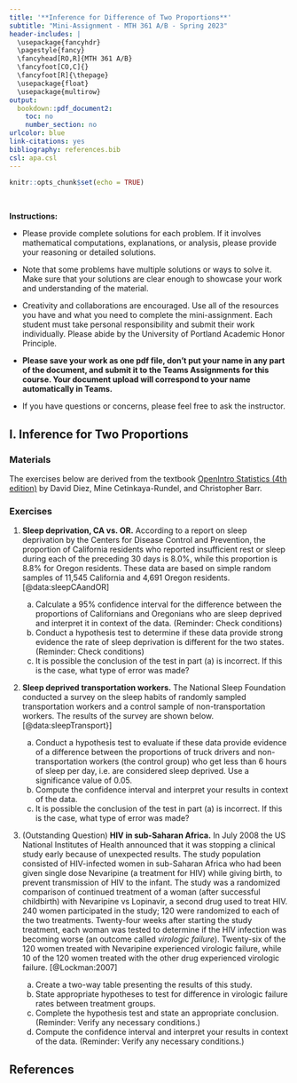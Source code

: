 ---
title: '**Inference for Difference of Two Proportions**'
subtitle: "Mini-Assignment - MTH 361 A/B - Spring 2023"
header-includes: |
  \usepackage{fancyhdr}
  \pagestyle{fancy}
  \fancyhead[RO,R]{MTH 361 A/B}
  \fancyfoot[CO,C]{}
  \fancyfoot[R]{\thepage}
  \usepackage{float}
  \usepackage{multirow}
output:
  bookdown::pdf_document2:
    toc: no
    number_section: no
urlcolor: blue
link-citations: yes
bibliography: references.bib
csl: apa.csl
---

```{r setup, include=FALSE}
knitr::opts_chunk$set(echo = TRUE)
```

\

**Instructions:**
 
 * Please provide complete solutions for each problem. If it involves mathematical computations, explanations, or analysis, please provide your reasoning or detailed solutions.
 
 * Note that some problems have multiple solutions or ways to solve it. Make sure that your solutions are clear enough to showcase your work and understanding of the material.
 
 * Creativity and collaborations are encouraged. Use all of the resources you have and what you need to complete the mini-assignment. Each student must take personal responsibility and submit their work individually. Please abide by the University of Portland Academic Honor Principle.
 
 * **Please save your work as one pdf file, don't put your name in any part of the document, and submit it to the Teams Assignments for this course. Your document upload will correspond to your name automatically in Teams.**
 
 * If you have questions or concerns, please feel free to ask the instructor.

\newpage

## I. Inference for Two Proportions

### Materials

The exercises below are derived from the textbook [OpenIntro Statistics (4th edition)](https://www.openintro.org/book/os/){target="_blank"} by David Diez, Mine Cetinkaya-Rundel, and Christopher Barr.

### Exercises

1. **Sleep deprivation, CA vs. OR.** According to  a report on sleep deprivation by the Centers for Disease Control and Prevention, the proportion of California residents who reported insufficient rest or sleep during each of the preceding 30 days is 8.0\%, while this proportion is 8.8\% for Oregon residents. These data are based on simple random samples of 11,545 California and 4,691 Oregon residents. [@data:sleepCAandOR]

    a. Calculate a 95\% confidence interval for the difference between the proportions of Californians and Oregonians who are sleep deprived and interpret it in context of the data. (Reminder: Check conditions)
    b. Conduct a hypothesis test to determine if these data provide strong evidence the rate of sleep deprivation is different for the two states. (Reminder: Check conditions)
    c. It is possible the conclusion of the test in part (a) is incorrect. If this is the case, what type of error was made?
    
2. **Sleep deprived transportation workers.** The National Sleep Foundation conducted a survey on the sleep habits of randomly sampled transportation workers and a control sample of non-transportation workers. The results of the survey are shown below. [@data:sleepTransport}]

    ```{=latex}
    \begin{center}
    \begin{tabular}{l c c c c c }
    						                & 			            & \multicolumn{4}{c}{\textit{Transportation Professionals}} \\ \cline{3-6}
    			                      & 			  & 	    	& Truck	  & Train		  & Bus/Taxi/Limo		\\
    			                      & \textit{Control}  & Pilots	& Drivers	  & Operators	  & Drivers	\\\cline{1-6}
    Less than 6 hours of sleep	& 35		            & 19		  & 35	      & 29	        & 21	\\
    6 to 8 hours of sleep		    & 193		            & 132	    & 117	      & 119	        & 131	\\
    More than 8 hours			      & 64		            & 51		  & 51	      & 32	        & 58	\\ \cline{1-6}
    Total						            & 292		            & 202	    & 203	      & 180	        & 210		
    \end{tabular}
    \end{center}
    ```

    a. Conduct a hypothesis test to evaluate if these data provide evidence of a difference between the proportions of truck drivers and non-transportation workers (the control group) who get less than 6 hours of sleep per day, i.e. are considered sleep deprived. Use a significance value of $0.05$.
    b. Compute the confidence interval and interpret your results in context of the data.
    c. It is possible the conclusion of the test in part (a) is incorrect. If this is the case, what type of error was made?
    
\newpage
    
3. (Outstanding Question) **HIV in sub-Saharan Africa.** In July 2008 the US National Institutes of Health announced that it was stopping a clinical study early because of unexpected results. The study population consisted of HIV-infected women in sub-Saharan Africa who had been given single dose Nevaripine (a treatment for HIV) while giving birth, to prevent transmission of HIV to the infant. The study was a randomized comparison of continued treatment of a woman (after successful childbirth) with Nevaripine vs Lopinavir, a second drug used to treat HIV. 240 women participated in the study; 120 were randomized to each of the two treatments. Twenty-four weeks after starting the study treatment, each woman was tested to determine if the HIV infection was becoming worse (an outcome called *virologic failure*). Twenty-six of the 120 women treated with Nevaripine experienced virologic failure, while 10 of the 120 women treated with the other drug experienced virologic failure. [@Lockman:2007]

    a. Create a two-way table presenting the results of this study.
    b. State appropriate hypotheses to test for difference in virologic failure rates between treatment groups.
    c. Complete the hypothesis test and state an appropriate conclusion. (Reminder: Verify any necessary conditions.)
    d. Compute the confidence interval and interpret your results in context of the data. (Reminder: Verify any necessary conditions.)
    
\newpage

## References {#ref}

<div id="refs"></div>